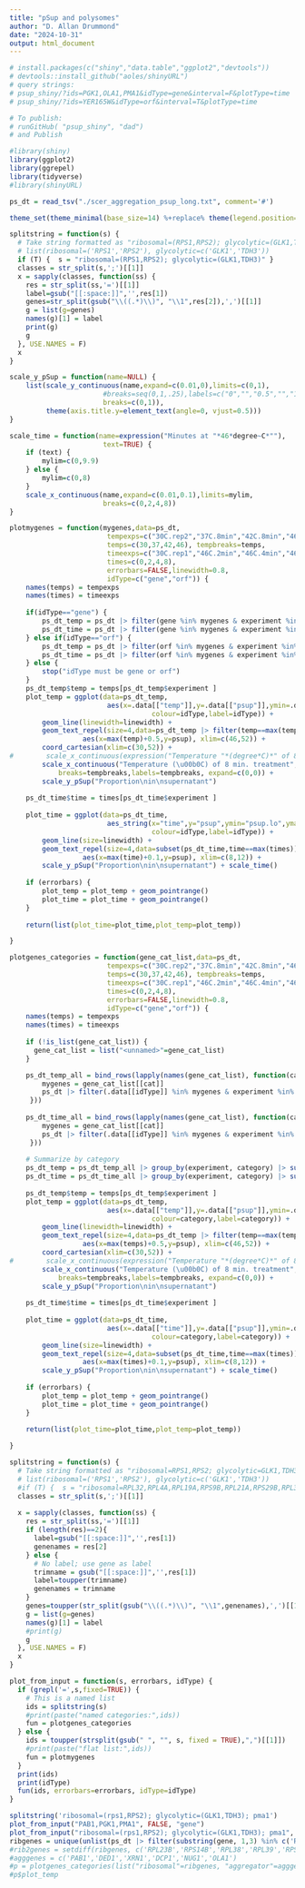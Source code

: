 ---
title: "pSup and polysomes"
author: "D. Allan Drummond"
date: "2024-10-31"
output: html_document
---

```{r setup}
# install.packages(c("shiny","data.table","ggplot2","devtools"))
# devtools::install_github("aoles/shinyURL")
# query strings:
# psup_shiny/?ids=PGK1,OLA1,PMA1&idType=gene&interval=F&plotType=time
# psup_shiny/?ids=YER165W&idType=orf&interval=T&plotType=time

# To publish:
# runGitHub( "psup_shiny", "dad")
# and Publish

#library(shiny)
library(ggplot2)
library(ggrepel)
library(tidyverse)
#library(shinyURL)
```

```{r load_data}
ps_dt = read_tsv("./scer_aggregation_psup_long.txt", comment='#')

theme_set(theme_minimal(base_size=14) %+replace% theme(legend.position="none"))
```
```{r funcs}

splitstring = function(s) {
  # Take string formatted as "ribosomal=(RPS1,RPS2); glycolytic=(GLK1,TDH3)" and split into a
  # list(ribosomal=('RPS1','RPS2'), glycolytic=c('GLK1','TDH3'))
  if (T) {  s = "ribosomal=(RPS1,RPS2); glycolytic=(GLK1,TDH3)" }
  classes = str_split(s,';')[[1]]
  x = sapply(classes, function(ss) {
    res = str_split(ss,'=')[[1]]
    label=gsub("[[:space:]]",'',res[1])
    genes=str_split(gsub("\\((.*)\\)", "\\1",res[2]),',')[[1]]
    g = list(g=genes)
    names(g)[1] = label
    print(g)
    g
  }, USE.NAMES = F)
  x
}

scale_y_pSup = function(name=NULL) {
    list(scale_y_continuous(name,expand=c(0.01,0),limits=c(0,1),
                       #breaks=seq(0,1,.25),labels=c("0","","0.5","","1"))
                       breaks=c(0,1)),
         theme(axis.title.y=element_text(angle=0, vjust=0.5)))
}

scale_time = function(name=expression("Minutes at "*46*degree~C*""),
                       text=TRUE) {
    if (text) {
        mylim=c(0,9.9)
    } else {
        mylim=c(0,8)
    }
    scale_x_continuous(name,expand=c(0.01,0.1),limits=mylim,
                       breaks=c(0,2,4,8))
}

plotmygenes = function(mygenes,data=ps_dt,
                        tempexps=c("30C.rep2","37C.8min","42C.8min","46C.8min"),
                        temps=c(30,37,42,46), tempbreaks=temps,
                        timeexps=c("30C.rep1","46C.2min","46C.4min","46C.8min"),
                        times=c(0,2,4,8), 
                        errorbars=FALSE,linewidth=0.8,
                        idType=c("gene","orf")) {
    names(temps) = tempexps
    names(times) = timeexps
    
    if(idType=="gene") {
        ps_dt_temp = ps_dt |> filter(gene %in% mygenes & experiment %in% tempexps)
        ps_dt_time = ps_dt |> filter(gene %in% mygenes & experiment %in% timeexps)
    } else if(idType=="orf") {
        ps_dt_temp = ps_dt |> filter(orf %in% mygenes & experiment %in% tempexps)
        ps_dt_time = ps_dt |> filter(orf %in% mygenes & experiment %in% timeexps)
    } else {
        stop("idType must be gene or orf")
    }
    ps_dt_temp$temp = temps[ps_dt_temp$experiment ]
    plot_temp = ggplot(data=ps_dt_temp,
                        aes(x=.data[["temp"]],y=.data[["psup"]],ymin=.data[["psup.lo"]],ymax=.data[["psup.hi"]],
                                   colour=idType,label=idType)) +
        geom_line(linewidth=linewidth) + 
        geom_text_repel(size=4,data=ps_dt_temp |> filter(temp==max(temps)),
                  aes(x=max(temp)+0.5,y=psup), xlim=c(46,52)) +
        coord_cartesian(xlim=c(30,52)) +
#        scale_x_continuous(expression("Temperature "*(degree*C)*" of 8 min. treatment"),
        scale_x_continuous("Temperature (\u00b0C) of 8 min. treatment",
            breaks=tempbreaks,labels=tempbreaks, expand=c(0,0)) +
        scale_y_pSup("Proportion\nin\nsupernatant")
    
    ps_dt_time$time = times[ps_dt_time$experiment ]
    
    plot_time = ggplot(data=ps_dt_time,
                        aes_string(x="time",y="psup",ymin="psup.lo",ymax="psup.hi",
                                   colour=idType,label=idType)) +
        geom_line(size=linewidth) +
        geom_text_repel(size=4,data=subset(ps_dt_time,time==max(times)),
                  aes(x=max(time)+0.1,y=psup), xlim=c(8,12)) +
        scale_y_pSup("Proportion\nin\nsupernatant") + scale_time()
    
    if (errorbars) {
        plot_temp = plot_temp + geom_pointrange()
        plot_time = plot_time + geom_pointrange()
    }
    
    return(list(plot_time=plot_time,plot_temp=plot_temp))

}

plotgenes_categories = function(gene_cat_list,data=ps_dt,
                        tempexps=c("30C.rep2","37C.8min","42C.8min","46C.8min"),
                        temps=c(30,37,42,46), tempbreaks=temps,
                        timeexps=c("30C.rep1","46C.2min","46C.4min","46C.8min"),
                        times=c(0,2,4,8), 
                        errorbars=FALSE,linewidth=0.8,
                        idType=c("gene","orf")) {
    names(temps) = tempexps
    names(times) = timeexps
    
    if (!is_list(gene_cat_list)) {
      gene_cat_list = list("<unnamed>"=gene_cat_list)
    }

    ps_dt_temp_all = bind_rows(lapply(names(gene_cat_list), function(cat) {
        mygenes = gene_cat_list[[cat]]
        ps_dt |> filter(.data[[idType]] %in% mygenes & experiment %in% tempexps) |> mutate(category=cat)
     }))
    
    ps_dt_time_all = bind_rows(lapply(names(gene_cat_list), function(cat) {
        mygenes = gene_cat_list[[cat]]
        ps_dt |> filter(.data[[idType]] %in% mygenes & experiment %in% timeexps) |> mutate(category=cat)
     }))
    
    # Summarize by category
    ps_dt_temp = ps_dt_temp_all |> group_by(experiment, category) |> summarise(sd=sd(psup,na.rm=T), se=sd/sqrt(n()), psup=mean(psup), psup.lo=psup-sd, psup.hi=psup+sd, category=first(category))
    ps_dt_time = ps_dt_time_all |> group_by(experiment, category) |> summarise(sd=sd(psup,na.rm=T), se=sd/sqrt(n()), psup=mean(psup), psup.lo=psup-sd, psup.hi=psup+sd, category=first(category))
    
    ps_dt_temp$temp = temps[ps_dt_temp$experiment ]
    plot_temp = ggplot(data=ps_dt_temp,
                        aes(x=.data[["temp"]],y=.data[["psup"]],ymin=.data[["psup.lo"]],ymax=.data[["psup.hi"]],
                                   colour=category,label=category)) +
        geom_line(linewidth=linewidth) + 
        geom_text_repel(size=4,data=ps_dt_temp |> filter(temp==max(temps)),
                  aes(x=max(temps)+0.5,y=psup), xlim=c(46,52)) +
        coord_cartesian(xlim=c(30,52)) +
#        scale_x_continuous(expression("Temperature "*(degree*C)*" of 8 min. treatment"),
        scale_x_continuous("Temperature (\u00b0C) of 8 min. treatment",
            breaks=tempbreaks,labels=tempbreaks, expand=c(0,0)) +
        scale_y_pSup("Proportion\nin\nsupernatant")
    
    ps_dt_time$time = times[ps_dt_time$experiment ]
    
    plot_time = ggplot(data=ps_dt_time,
                        aes(x=.data[["time"]],y=.data[["psup"]],ymin=.data[["psup.lo"]],ymax=.data[["psup.hi"]],
                                   colour=category,label=category)) +
        geom_line(size=linewidth) +
        geom_text_repel(size=4,data=subset(ps_dt_time,time==max(times)),
                  aes(x=max(times)+0.1,y=psup), xlim=c(8,12)) +
        scale_y_pSup("Proportion\nin\nsupernatant") + scale_time()
    
    if (errorbars) {
        plot_temp = plot_temp + geom_pointrange()
        plot_time = plot_time + geom_pointrange()
    }
    
    return(list(plot_time=plot_time,plot_temp=plot_temp))

}
```


```{r agg}
splitstring = function(s) {
  # Take string formatted as "ribosomal=RPS1,RPS2; glycolytic=GLK1,TDH3" and split into a
  # list(ribosomal=('RPS1','RPS2'), glycolytic=c('GLK1','TDH3'))
  #if (T) {  s = "ribosomal=RPL32,RPL4A,RPL19A,RPS9B,RPL21A,RPS29B,RPL31A,RPL35A,RPL4B; glycolytic=GLK1,TDH3; agg=ded1,pab1; pma1; pgk1" }
  classes = str_split(s,';')[[1]]
  
  x = sapply(classes, function(ss) {
    res = str_split(ss,'=')[[1]]
    if (length(res)==2){
      label=gsub("[[:space:]]",'',res[1])
      genenames = res[2]
    } else {
      # No label; use gene as label
      trimname = gsub("[[:space:]]",'',res[1])
      label=toupper(trimname)
      genenames = trimname
    }
    genes=toupper(str_split(gsub("\\((.*)\\)", "\\1",genenames),',')[[1]])
    g = list(g=genes)
    names(g)[1] = label
    #print(g)
    g
  }, USE.NAMES = F)
  x
}

plot_from_input = function(s, errorbars, idType) {
  if (grepl('=',s,fixed=TRUE)) { 
    # This is a named list
    ids = splitstring(s)
    #print(paste("named categories:",ids))
    fun = plotgenes_categories
  } else {
    ids = toupper(strsplit(gsub(" ", "", s, fixed = TRUE),",")[[1]])
    #print(paste("flat list:",ids))
    fun = plotmygenes
  }
  print(ids)
  print(idType)
  fun(ids, errorbars=errorbars, idType=idType)
}

splitstring('ribosomal=(rps1,RPS2); glycolytic=(GLK1,TDH3); pma1')
plot_from_input("PAB1,PGK1,PMA1", FALSE, "gene")
plot_from_input("ribosomal=(rps1,RPS2); glycolytic=(GLK1,TDH3); pma1", FALSE, "gene")
ribgenes = unique(unlist(ps_dt |> filter(substring(gene, 1,3) %in% c('RPL','RPS')) |> select(gene)))
#rib2genes = setdiff(ribgenes, c('RPL23B','RPS14B','RPL38','RPL39','RPS27'))
#agggenes = c('PAB1','DED1','XRN1','DCP1','NUG1','OLA1')
#p = plotgenes_categories(list("ribosomal"=ribgenes, "aggregator"=agggenes), idType='gene', errorbars = TRUE)
#p$plot_temp

```